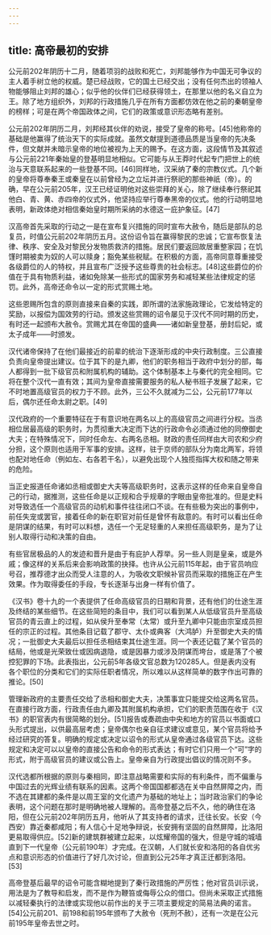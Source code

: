 ```yaml
---
---
---
```

title: 高帝最初的安排
---



公元前202年阴历十二月，随着项羽的战败和死亡，刘邦能够作为中国无可争议的主人着手树立他的权威。楚已经战败，它的国土已经交出；没有任何杰出的领袖人物能够阻止刘邦的雄心；似乎他的伙伴们已经获得领土，在那里以他的名义自立为王。除了地方组织外，刘邦的行政措施几乎在所有方面都仿效在他之前的秦朝皇帝的榜样；可是在两个帝国政体之间，它们的政策或意识形态略有差别。

公元前202年阴历二月，刘邦经其伙伴的劝说，接受了皇帝的称号。[45]他称帝的基础是他赢得了统治天下的实际成就。虽然文献提到道德品质是当皇帝的先决条件，但文献并未暗示皇帝的地位被视为上天的赐予。在这方面，这段情节及其叙述与公元前221年秦始皇的登基明显地相似。它可能与从王莽时代起专门把世上的统治与天意联系起来的一些登基不同。[46]同样地，汉采纳了秦的宗教仪式。几个新的皇帝将尊奉秦王或秦皇在以前曾经为之立坛并进行祭祀的那些神祇（帝）。的确，早在公元前205年，汉王已经证明他对这些崇拜的关心，除了继续奉行祭祀其他白、青、黄、赤四帝的仪式外，他坚持应举行尊奉黑帝的仪式。他的行动明显地表明，新政体绝对相信秦始皇时期所采纳的水德这一庇护象征。[47]

汉高帝首先采取的行动之一是在宣布复兴措施的同时宣布大赦令，随后是部队的总复员，时值公元前202年阴历五月。这份诏令旨在赢得黎民的忠诚；它宣布恢复法律、秩序、安全及对黎民分发物质救济的措施。居民们要返回故居重整家园；在饥馑时期被卖为奴的人可以赎身；豁免某些税赋。在积极的方面，高帝同意尊重接受各级爵位的人的特权，并且宣布广泛授予这些尊贵的社会标志。[48]这些爵位的价值在于具有物质利益，诸如免除某一些形式的国家劳务和减轻某些法律规定的惩罚。此外，高帝还命令以一定的形式赏赐土地。

这些恩赐所包含的原则直接来自秦的实践，即所谓的法家施政理论，它发给特定的奖励，以报偿为国效劳的行动。颁发这些赏赐的诏令屡见于汉代不同时期的历史，有时还一起颁布大赦令。赏赐尤其在帝国的盛典——诸如新皇登基，册封后妃，或太子成年——时颁发。

汉代诸帝保持了在他们最接近的前辈的统治下逐渐形成的中央行政制度。三公直接负责向皇帝提出建议。位于其下的是九卿，他们的职务相当于政府中划分的部，每人都得到一批下级官员和附属机构的辅助。这个体制基本上与秦代的完全相同。它将在整个汉代一直有效；其间为皇帝直接需要服务的私人秘书班子发展了起来，它不时地置高级官员的权力于不顾。此外，三公不久就减为二公，公元前177年以后，偶尔还任命太尉之职。[49]

汉代政府的一个重要特征在于有意识地在两名以上的高级官员之间进行分权。当丞相位居最高级的职务时，为贯彻重大决定而下达的行政命令必须通过他的同僚御史大夫；在特殊情况下，同时任命左、右两名丞相。财政的责任同样由大司农和少府分担，这个原则也适用于军事的安排。这样，驻于京师的部队分为南北两军，将领也配对地任命（例如左、右各若干名），以避免出现个人独揽指挥大权和随之带来的危险。

当正史报道任命诸如丞相或御史大夫等高级职务时，这表示这样的任命来自皇帝自己的行动，据推测，这些任命是以正规和合乎规章的字眼由皇帝批准的。但是史料对导致选任一个高级官员的动机和事件往往闭口不谈。在有些极为突出的事例中，前任失宠或罢官，接着任命的新在职官对前任是曾怀有敌意的。有时可以看出任命是阴谋的结果，有时可以料想，选任一个无足轻重的人来担任高级职务，是为了让别人取得行动和决策的自由。

有些官居极品的人的发迹和晋升是由于有庇护人荐举。另一些人则是皇亲，或是外戚；像这样的关系后来会影响政策的抉择。也许从公元前115年起，由于官员响应号召，推荐德才出众而受人注意的人，为吸收文职候补官员而采取的措施正在产生效果。作为取得委任的手段，专长逐渐与出身一样有价值了。

《汉书》卷十九的一个表提供了任命高级官员的日期和背景，还有他们的仕途生涯及终结的某些细节。在这些简短的条目中，我们可以看到某人从低级官员升至高级官员的青云直上的过程，如从侯升至奉常（太常）或升至九卿中只能由宗室成员担任的宗正的过程。其他条目记载了郡守、太仆或典客（大鸿胪）升至御史大夫的情况；一批御史大夫最后以担任丞相结束其仕途生涯。同一个表还记载了某个官员的结局，他或是光荣致仕或因病退隐，或是因暴力或涉及阴谋而垮台，或是落了个被控犯罪的下场。此表指出，公元前5年各级文官总数为120285人。但是表内没有各个职位的分类和它们的实际任职者情况，所以难以从这样简单的数字作出可靠的推论。[50]

管理新政府的主要责任交给了丞相和御史大夫，决策事宜只能提交给这两名官员。在直接行政方面，行政责任由九卿及其附属机构承担，它们的职责范围在收于《汉书》的职官表内有很简略的划分。[51]报告或奏疏由中央和地方的官员以书面或口头形式提出，以供最高层考虑；皇帝偶尔也亲自征求建议或意见，某个官员将给予经过研究的答复。明确的规定或决定以诏令的形式从皇帝通过各级官员下达。这些规定和决定可以以皇帝的直接公告和命令的形式表达；有时它们只用一个“可”字的形式，附于高级官员的建议或公告上。皇帝亲自为行政提出倡议的情况则不多。

汉代选都所根据的原则与秦相同，即注意战略需要和实际的有利条件，而不偏重与中国过去的光辉业绩有联系的因素。这两个帝国国都都选在关中自然屏障之内，而不选在其建都的条件是以周王室的文化遗产为基础的地址上；当时政治家们的争论表明，这个问题在那时是明确地被人理解的。高帝登基之后不久，他的确住在洛阳，但在公元前202年阴历五月，他听从了其支持者的请求，迁往长安。长安（今西安）靠近秦都咸阳；有人信心十足地争辩说，长安拥有坚固的自然屏障，比洛阳更易取得供应。[52]新的建筑群被建立起来，以炫耀帝国的强大，但是守城的城墙直到下一代皇帝（公元前190年）才完成。在汉朝，人们就长安和洛阳的各自优劣点和意识形态的价值进行了好几次讨论，但直到公元25年才真正迁都到洛阳。[53]

高帝登基后最早的诏令可能含糊地提到了秦行政措施的严厉性；他对官员训示说，用法是为了教导和启发，而不是作为鞭笞或侮辱公众的借口。但尚未采取正式措施以减轻秦执行的法律或实现他以前作出的关于三项主要规定的简易法典的诺言。[54]公元前201、前198和前195年颁布了大赦令（死刑不赦），还有一次是在公元前195年皇帝去世之时。